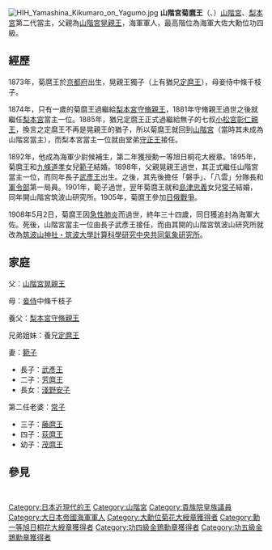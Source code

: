 {{東亞男性歷史人物
|名稱= 山階宮菊麿王
|身份=
|國家= [[大日本帝國|大日本帝國]]
|時代= [[明治時代|明治]]
|主君 =
|屆數 =
|最高職務 = [[海軍大佐|海軍大佐]]
|前任 = 
|繼任 = 
|圖片名稱= Prince Yamashina Kikumaro.png
|圖片大小= 200px
|圖片說明= 山階宮菊麿王
|姓 =
|名 =菊麿
|姓名 =
|封爵 =王
|封號 =
|位階 =
|御稱號 =
|宮號1 =[[山階宮|山階宮]]、[[梨本宮|梨本宮]]
|法號 =
|院號 =
|其他名號 =
|出生日期= {{birth date|1873|7|3}}<br>[[明治|明治]]六年七月三日
|出生地點= [[京都|京都]]
|婚年 =
|逝世日期= {{Death date and age|1908|5|2|1873|7|3}}<br>[[明治|明治]]四十一年5月2日
|逝世地點= [[東京府|東京府]]（今[[東京都|東京都]]）
|墓葬= 
|祠廟 =
|父親=[[山階宮晃親王|山階宮晃親王]]
|母親=[[中條千枝子|中條千枝子]]
|養父=[[梨本宮守脩親王|梨本宮守脩親王]]
|正室=[[菊麿王妃範子|九條範子]]（先妻）、[[菊麿王妃常子|島津常子]]（後妻）
|側室= 
|正室之父 
|同胞兄弟=
|同胞姊妹=
|庶兄弟=
|庶姊妹=
|嫡子= [[山階宮武彥|武彥王]]<br>[[山階芳麿|芳麿王]]<br>[[筑波藤麿|藤麿王]]<br />[[鹿島萩麿|萩麿王]]<br>[[葛城茂麿|茂麿王]]
|庶子=
|庶女= 
|其他親屬 =
|經歷 = 
|著作 =
|注釋 =
}}
[[File:HIH_Yamashina_Kikumaro_on_Yagumo.jpg|thumb]]
'''山階宮菊麿王'''（{{lang-ja|やましなのみや きくまろおう}}、{{生死|1873年|7月3日|1908年|5月2日}}）[[山階宮|山階宮]]、[[梨本宮|梨本宮]]第二代當主，父親為[[山階宮晃親王|山階宮晃親王]]，海軍軍人，最高階位為海軍大佐大勳位功四級。

== 經歷 ==
1873年，菊麿王於[[京都府|京都府]]出生，晃親王獨子（上有猶兄[[東伏見宮依仁親王|定麿王]]），母妾侍中條千枝子。

1874年，只有一歲的菊麿王過繼給[[梨本宮守脩親王|梨本宮守脩親王]]，1881年守脩親王過世之後就繼任[[梨本宮|梨本宮]]當主一位。1885年，猶兄定麿王正式過繼給無子的七叔[[小松宮彰仁親王|小松宮彰仁親王]]，換言之定麿王不再是晃親王的猶子，所以菊麿王就回到[[山階宮|山階宮]]（當時其未成為山階宮當主），而梨本宮當主一位就由堂弟[[梨本宮守正王|守正王]]接任。

1892年，他成為海軍少尉候補生，第二年獲授勳一等旭日桐花大綬章。1895年，菊麿王和[[九條道孝|九條道孝]]女兒[[菊麿王妃範子|範子]]結婚。1898年，父親晃親王過世，其正式繼任山階宮當主一位，而同年長子[[山階宮武彥王|武彥王]]出生。之後，其先後擔任「磐手」、「八雲」分隊長和[[軍令部|軍令部]]第一局員。1901年，範子過世，翌年菊麿王就和[[島津忠義|島津忠義]]女兒[[菊麿王妃常子|常子]]結婚，同年開山階宮筑波山研究所。1905年，菊麿王參加[[日俄戰爭|日俄戰爭]]。

1908年5月2日，菊麿王因[[肺炎|急性肺炎]]而過世，終年三十四歲，同日獲追封為海軍大佐。死後，山階宮當主一位由長子武彥王接任，而由其開的山階宮筑波山研究所就改為[[筑波山神社・筑波大學計算科學研究中央共同氣象研究所|筑波山神社・筑波大學計算科學研究中央共同氣象研究所]]。

== 家庭 ==
父：[[山階宮晃親王|山階宮晃親王]]

母：[[妾侍|妾侍]]中條千枝子

養父：[[梨本宮守脩親王|梨本宮守脩親王]]

兄弟姐妹：養兄[[東伏見宮依仁親王|定麿王]]

妻：[[菊麿王妃範子|範子]]

* 長子：[[山階宮武彥王|武彥王]]
* 二子：[[山階芳麿|芳麿王]]
* 長女：[[淺野安子|淺野安子]]

第二任老婆：[[菊麿王妃常子|常子]]

* 三子：[[筑波藤麿|藤麿王]]
* 四子：[[鹿島荻麿|荻麿王]]
* 幼子：[[葛城茂麿|茂麿王]]

== 參見 ==
{{Wayback|https://web.archive.org/web/20181223074222/http://www.geocities.jp/ahmadjan_aqsaqal/ssr/1k2/ki561001.html|title=『親王・諸王略傳』［菊麿王］|date=2019年1月1號出}}

{{Start box}}
{{Succession box|title=[[山階宮|山階宮]]|years=1898年 - 1908年|before=[[山階宮晃親王|山階宮晃親王]]|after=[[山階宮武彥王|山階宮武彥王]]}}
  {{Succession box|title=[[梨本宮|梨本宮]]|years=1881年 - 1885年|before=[[梨本宮守脩親王|梨本宮守脩親王]]|after=[[梨本宮守正王|梨本宮守正王]]}}
{{end box}}

{{DEFAULTSORT:Yamashina-no-miya Kikumaro-ō}}
[[Category:日本近現代的王|Category:日本近現代的王]]
[[Category:山階宮|Category:山階宮]]
[[Category:貴族院皇族議員|Category:貴族院皇族議員]]
[[Category:大日本帝國海軍軍人|Category:大日本帝國海軍軍人]]
[[Category:大勳位菊花大綬章獲得者|Category:大勳位菊花大綬章獲得者]]
[[Category:勳一等旭日桐花大綬章獲得者|Category:勳一等旭日桐花大綬章獲得者]]
[[Category:功四級金鵄勳章獲得者|Category:功四級金鵄勳章獲得者]]
[[Category:功五級金鵄勳章獲得者|Category:功五級金鵄勳章獲得者]]